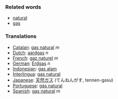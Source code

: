 ===Related words===

*[[natural]]
*[[gas]]

===Translations===
*[[Catalan]]: [[gas natural]] ''m''
*[[Dutch]]: [[aardgas]] ''n''
*[[French]]: [[gaz naturel]] ''m''
*[[German]]: [[Erdgas]] ''n''
*[[Indonesian]]: [[gas alam]]
*[[Interlingua]]: [[gas natural]]
*[[Japanese]]: [[天然ガス]] (てんねんがす, tennen-gasu)
*[[Portuguese]]: [[gás natural]]
*[[Spanish]]: [[gas natural]] ''m''